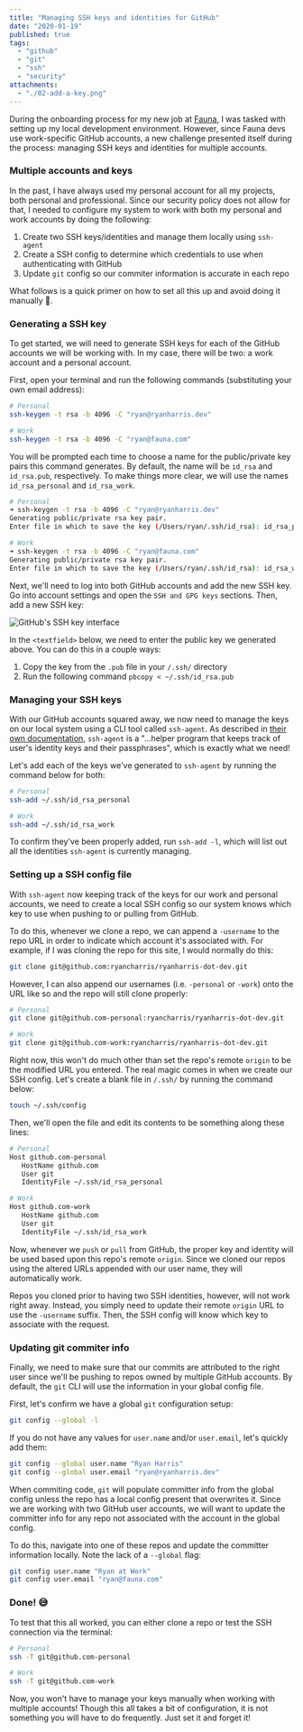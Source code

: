 ```yaml
---
title: "Managing SSH keys and identities for GitHub"
date: "2020-01-19"
published: true
tags:
  - "github"
  - "git"
  - "ssh"
  - "security"
attachments:
  - "./02-add-a-key.png"
---
```


During the onboarding process for my new job at [Fauna](https://www.fauna.com), I was tasked with setting up my local development environment. However, since Fauna devs use work-specific GitHub accounts, a new challenge presented itself during the process: managing SSH keys and identities for multiple accounts.

### Multiple accounts and keys

In the past, I have always used my personal account for all my projects, both personal and professional. Since our security policy does not allow for that, I needed to configure my system to work with both my personal and work accounts by doing the following:

1. Create two SSH keys/identities and manage them locally using `ssh-agent`
2. Create a SSH config to determine which credentials to use when authenticating with GitHub
3. Update `git` config so our commiter information is accurate in each repo

What follows is a quick primer on how to set all this up and avoid doing it manually 🙌.

### Generating a SSH key

To get started, we will need to generate SSH keys for each of the GitHub accounts we will be working with. In my case, there will be two: a work account and a personal account.

First, open your terminal and run the following commands (substituting your own email address):

```bash
# Personal
ssh-keygen -t rsa -b 4096 -C "ryan@ryanharris.dev"

# Work
ssh-keygen -t rsa -b 4096 -C "ryan@fauna.com"
```

You will be prompted each time to choose a name for the public/private key pairs this command generates. By default, the name will be `id_rsa` and `id_rsa.pub`, respectively. To make things more clear, we will use the names `id_rsa_personal` and `id_rsa_work`.

```bash
# Personal
➜ ssh-keygen -t rsa -b 4096 -C "ryan@ryanharris.dev"
Generating public/private rsa key pair.
Enter file in which to save the key (/Users/ryan/.ssh/id_rsa): id_rsa_personal

# Work
➜ ssh-keygen -t rsa -b 4096 -C "ryan@fauna.com"
Generating public/private rsa key pair.
Enter file in which to save the key (/Users/ryan/.ssh/id_rsa): id_rsa_work
```

Next, we'll need to log into both GitHub accounts and add the new SSH key. Go into account settings and open the `SSH and GPG keys` sections. Then, add a new SSH key:

![GitHub's SSH key interface](./02-add-a-key.png)

In the `<textfield>` below, we need to enter the public key we generated above. You can do this in a couple ways:

1. Copy the key from the `.pub` file in your `/.ssh/` directory
2. Run the following command `pbcopy < ~/.ssh/id_rsa.pub`

### Managing your SSH keys

With our GitHub accounts squared away, we now need to manage the keys on our local system using a CLI tool called `ssh-agent`. As described in [their own documentation](https://www.ssh.com/ssh/agent), `ssh-agent` is a "...helper program that keeps track of user's identity keys and their passphrases", which is exactly what we need!

Let's add each of the keys we've generated to `ssh-agent` by running the command below for both:

```bash
# Personal
ssh-add ~/.ssh/id_rsa_personal

# Work
ssh-add ~/.ssh/id_rsa_work
```

To confirm they've been properly added, run `ssh-add -l`, which will list out all the identities `ssh-agent` is currently managing.

### Setting up a SSH config file

With `ssh-agent` now keeping track of the keys for our work and personal accounts, we need to create a local SSH config so our system knows which key to use when pushing to or pulling from GitHub.

To do this, whenever we clone a repo, we can append a `-username` to the repo URL in order to indicate which account it's associated with. For example, if I was cloning the repo for this site, I would normally do this:

```bash
git clone git@github.com:ryancharris/ryanharris-dot-dev.git
```

However, I can also append our usernames (i.e. `-personal` or `-work`) onto the URL like so and the repo will still clone properly:

```bash
# Personal
git clone git@github.com-personal:ryancharris/ryanharris-dot-dev.git

# Work
git clone git@github.com-work:ryancharris/ryanharris-dot-dev.git
```

Right now, this won't do much other than set the repo's remote `origin` to be the modified URL you entered. The real magic comes in when we create our SSH config. Let's create a blank file in `/.ssh/` by running the command below:

```bash
touch ~/.ssh/config
```

Then, we'll open the file and edit its contents to be something along these lines:

```bash
# Personal
Host github.com-personal
   HostName github.com
   User git
   IdentityFile ~/.ssh/id_rsa_personal

# Work
Host github.com-work
   HostName github.com
   User git
   IdentityFile ~/.ssh/id_rsa_work
```

Now, whenever we `push` or `pull` from GitHub, the proper key and identity will be used based upon this repo's remote `origin`. Since we cloned our repos using the altered URLs appended with our user name, they will automatically work.

Repos you cloned prior to having two SSH identities, however, will not work right away. Instead, you simply need to update their remote `origin` URL to use the `-username` suffix. Then, the SSH config will know which key to associate with the request.

### Updating git commiter info

Finally, we need to make sure that our commits are attributed to the right user since we'll be pushing to repos owned by multiple GitHub accounts. By default, the `git` CLI will use the information in your global config file.

First, let's confirm we have a global `git` configuration setup:

```bash
git config --global -l
```

If you do not have any values for `user.name` and/or `user.email`, let's quickly add them:

```bash
git config --global user.name "Ryan Harris"
git config --global user.email "ryan@ryanharris.dev"
```

When commiting code, `git` will populate committer info from the global config unless the repo has a local config present that overwrites it. Since we are working with two GitHub user accounts, we will want to update the committer info for any repo not associated with the account in the global config.

To do this, navigate into one of these repos and update the committer information locally. Note the lack of a `--global` flag:

```bash
git config user.name "Ryan at Work"
git config user.email "ryan@fauna.com"
```

### Done! 😅

To test that this all worked, you can either clone a repo or test the SSH connection via the terminal:

```bash
# Personal
ssh -T git@github.com-personal

# Work
ssh -T git@github.com-work
```

Now, you won't have to manage your keys manually when working with multiple accounts! Though this all takes a bit of configuration, it is not something you will have to do frequently. Just set it and forget it!
